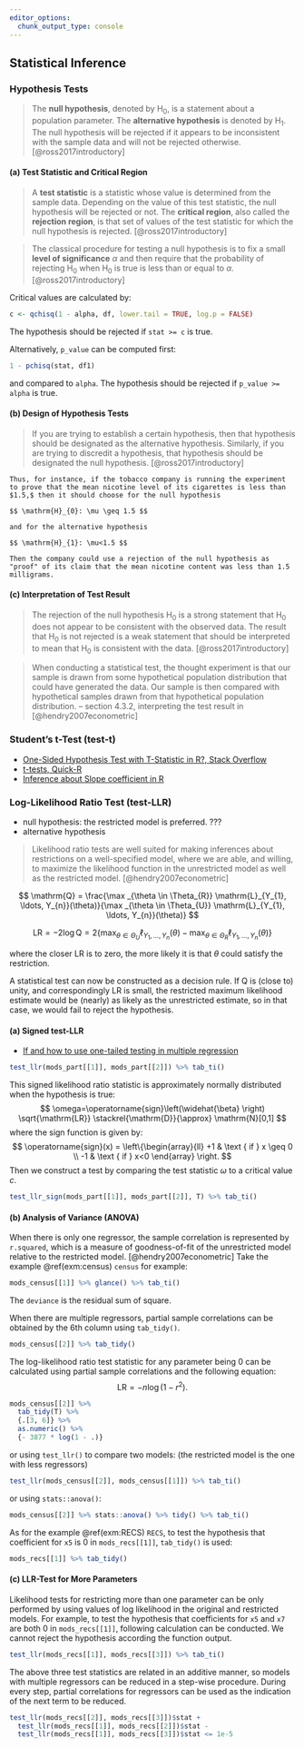 ```yaml
---
editor_options:
  chunk_output_type: console
---
```


## Statistical Inference

### Hypothesis Tests

> The __null hypothesis__, denoted by $\mathrm{H}_{0}$, is a statement about a population parameter. The __alternative hypothesis__ is denoted by $\mathrm{H}_{1}$. The null hypothesis will be rejected if it appears to be inconsistent with the sample data and will not be rejected otherwise. [@ross2017introductory]

#### (a) Test Statistic and Critical Region {-}

> A __test statistic__ is a statistic whose value is determined from the sample data. Depending on the value of this test statistic, the null hypothesis will be rejected or not. The __critical region__, also called the __rejection region__, is that set of values of the test statistic for which the null hypothesis is rejected. [@ross2017introductory]

> The classical procedure for testing a null hypothesis is to fix a small __level of significance__ $\alpha$ and then require that the probability of rejecting $\mathrm{H}_{0}$ when $\mathrm{H}_{0}$ is true is less than or equal to $\alpha$. [@ross2017introductory]

Critical values are calculated by:

```R
c <- qchisq(1 - alpha, df, lower.tail = TRUE, log.p = FALSE)
```

The hypothesis should be rejected if `stat >= c` is true.

Alternatively, `p_value` can be computed first:

```R
1 - pchisq(stat, df1)
```

and compared to `alpha`. The hypothesis should be rejected if `p_value >= alpha` is true.

#### (b) Design of Hypothesis Tests {-}

> If you are trying to establish a certain hypothesis, then that hypothesis should be designated as the alternative hypothesis. Similarly, if you are trying to discredit a hypothesis, that hypothesis should be designated the null hypothesis. [@ross2017introductory]

```example
Thus, for instance, if the tobacco company is running the experiment to prove that the mean nicotine level of its cigarettes is less than $1.5,$ then it should choose for the null hypothesis

$$ \mathrm{H}_{0}: \mu \geq 1.5 $$

and for the alternative hypothesis

$$ \mathrm{H}_{1}: \mu<1.5 $$

Then the company could use a rejection of the null hypothesis as "proof" of its claim that the mean nicotine content was less than 1.5 milligrams.
```

#### (c) Interpretation of Test Result {-}

> The rejection of the null hypothesis $\mathrm{H}_{0}$ is a strong statement that $\mathrm{H}_{0}$ does not appear to be consistent with the observed data. The result that $\mathrm{H}_{0}$ is not rejected is a weak statement that should be interpreted to mean that $\mathrm{H}_{0}$ is consistent with the data. [@ross2017introductory]

> When conducting a statistical test, the thought experiment is that our sample is drawn from some hypothetical population distribution that could have generated the data. Our sample is then compared with hypothetical samples drawn from that hypothetical population distribution. -- section 4.3.2, interpreting the test result in [@hendry2007econometric]

### Student's t-Test (test-t) {#test-t}

- [One-Sided Hypothesis Test with T-Statistic in R?, Stack Overflow](https://stackoverflow.com/questions/13811472/one-sided-hypothesis-test-with-t-statistic-in-r)
- [t-tests, Quick-R](https://www.statmethods.net/stats/ttest.html)
- [Inference about Slope coefficient in R](https://stackoverflow.com/questions/8089797/inference-about-slope-coefficient-in-r)

### Log-Likelihood Ratio Test (test-LLR) {#test-LLR}

- null hypothesis: the restricted model is preferred. ???
- alternative hypothesis

> Likelihood ratio tests are well suited for making inferences about restrictions on a well-specified model, where we are able, and willing, to maximize the likelihood function in the unrestricted model as well as the restricted model. [@hendry2007econometric]

$$ \mathrm{Q} = \frac{\max _{\theta \in \Theta_{R}} \mathrm{L}_{Y_{1}, \ldots, Y_{n}}(\theta)}{\max _{\theta \in \Theta_{U}} \mathrm{L}_{Y_{1}, \ldots, Y_{n}}(\theta)} $$

$$ \mathrm{LR} = -2 \log \mathrm{Q} = 2 \left\{\max _{\theta \in \Theta_{U}} \ell_{Y_{1}, \ldots, Y_{n}}(\theta)-\max _{\theta \in \Theta_{R}} \ell_{Y_{1}, \ldots, Y_{n}}(\theta)\right\} $$

where the closer $\mathrm{LR}$ is to zero, the more likely it is that $\theta$ could satisfy the restriction.

A statistical test can now be constructed as a decision rule. If $\mathrm{Q}$ is (close to) unity, and correspondingly $\mathrm{LR}$ is small, the restricted maximum likelihood estimate would be (nearly) as likely as the unrestricted estimate, so in that case, we would fail to reject the hypothesis.

#### (a) Signed test-LLR {-#test-LLR-sign}

- [If and how to use one-tailed testing in multiple regression](https://stats.stackexchange.com/questions/325354/if-and-how-to-use-one-tailed-testing-in-multiple-regression)

```r
test_llr(mods_part[[1]], mods_part[[2]]) %>% tab_ti()
```

This signed likelihood ratio statistic is approximately normally distributed when the hypothesis is true:
$$ \omega=\operatorname{sign}\left(\widehat{\beta} \right) \sqrt{\mathrm{LR}} \stackrel{\mathrm{D}}{\approx} \mathrm{N}[0,1] $$
where the sign function is given by:
$$ \operatorname{sign}(x) = \left\{\begin{array}{ll}
+1 & \text { if } x \geq 0 \\
-1 & \text { if } x<0
\end{array} \right. $$
Then we construct a test by comparing the test statistic $\omega$ to a critical value $c$.

```r
test_llr_sign(mods_part[[1]], mods_part[[2]], T) %>% tab_ti()
```

#### (b) Analysis of Variance (ANOVA) {-#ANOVA}

When there is only one regressor, the sample correlation is represented by `r.squared`, which is a measure of goodness-of-fit of the unrestricted model relative to the restricted model. [@hendry2007econometric] Take the example \@ref(exm:census) `census` for example:

```r
mods_census[[1]] %>% glance() %>% tab_ti()
```

The `deviance` is the residual sum of square.

When there are multiple regressors, partial sample correlations can be obtained by the 6th column using `tab_tidy()`.

```r
mods_census[[2]] %>% tab_tidy()
```

The log-likelihood ratio test statistic for any parameter being 0 can be calculated using partial sample correlations and the following equation:
$$ \mathrm{LR}=-n \log \left(1-r^{2} \right). $$

```r
mods_census[[2]] %>%
  tab_tidy(T) %>%
  {.[3, 6]} %>%
  as.numeric() %>%
  {- 3877 * log(1 - .)}
```

or using `test_llr()` to compare two models: (the restricted model is the one with less regressors)

```r
test_llr(mods_census[[2]], mods_census[[1]]) %>% tab_ti()
```

or using `stats::anova()`:

```r
mods_census[[2]] %>% stats::anova() %>% tidy() %>% tab_ti()
```

As for the example \@ref(exm:RECS) `RECS`, to test the hypothesis that coefficient for `x5` is 0 in `mods_recs[[1]]`, `tab_tidy()` is used:

```r
mods_recs[[1]] %>% tab_tidy()
```

#### (c) LLR-Test for More Parameters {-#LLR-Test-N}

Likelihood tests for restricting more than one parameter can be only performed by using values of log likelihood in the original and restricted models. For example, to test the hypothesis that coefficients for `x5` and `x7` are both 0 in `mods_recs[[1]]`, following calculation can be conducted. We cannot reject the hypothesis according the function output.

```r
test_llr(mods_recs[[1]], mods_recs[[3]]) %>% tab_ti()
```

The above three test statistics are related in an additive manner, so models with multiple regressors can be reduced in a step-wise procedure. During every step, partial correlations for regressors can be used as the indication of the next term to be reduced.

```r
test_llr(mods_recs[[2]], mods_recs[[3]])$stat +
  test_llr(mods_recs[[1]], mods_recs[[2]])$stat -
  test_llr(mods_recs[[1]], mods_recs[[3]])$stat <= 1e-5
```
